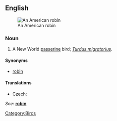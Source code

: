==English==
[[Image:American Robin 2006.jpg|thumb|An American robin]]

===Noun===
{{en-noun|sg=[[American]] [[robin]]}}

# A New World [[passerine]] bird; ''[[Turdus migratorius]]''.

====Synonyms====
*[[robin]]

====Translations====
* Czech: {{t-|cs|drozd  stěhovavý}}
{{top}}
''See: '' '''[[robin]]'''
{{bottom}}

[[Category:Birds]]